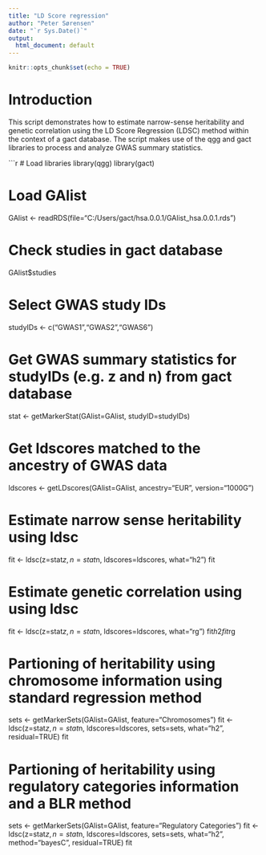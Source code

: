 ```yaml
---
title: "LD Score regression"
author: "Peter Sørensen"
date: "`r Sys.Date()`"
output:
  html_document: default
---
```


```r
knitr::opts_chunk$set(echo = TRUE)
```

# Introduction
This script demonstrates how to estimate narrow-sense heritability and genetic correlation using the LD Score Regression (LDSC) method within the context of a gact database. The script makes use of the qgg and gact libraries to process and analyze GWAS summary statistics.

```r
# Load libraries
library(qgg)
library(gact)

# Load GAlist
GAlist <- readRDS(file="C:/Users/gact/hsa.0.0.1/GAlist_hsa.0.0.1.rds")

# Check studies in gact database
GAlist$studies

# Select GWAS study IDs
studyIDs <- c("GWAS1","GWAS2","GWAS6")

# Get GWAS summary statistics for studyIDs (e.g. z and n) from gact database
stat <- getMarkerStat(GAlist=GAlist, studyID=studyIDs)

# Get ldscores matched to the ancestry of GWAS data
ldscores <- getLDscores(GAlist=GAlist, ancestry="EUR", version="1000G")

# Estimate narrow sense heritability using ldsc
fit <- ldsc(z=stat$z, n=stat$n, ldscores=ldscores, what="h2")
fit

# Estimate genetic correlation using using ldsc
fit <- ldsc(z=stat$z, n=stat$n, ldscores=ldscores, what="rg")
fit$h2
fit$rg

# Partioning of heritability using chromosome information using standard regression method
sets <- getMarkerSets(GAlist=GAlist, feature="Chromosomes")
fit <- ldsc(z=stat$z, n=stat$n, ldscores=ldscores, sets=sets, what="h2", residual=TRUE)
fit

# Partioning of heritability using regulatory categories information and a BLR method
sets <- getMarkerSets(GAlist=GAlist, feature="Regulatory Categories")
fit <- ldsc(z=stat$z, n=stat$n, ldscores=ldscores, sets=sets, what="h2", method="bayesC", residual=TRUE)
fit
